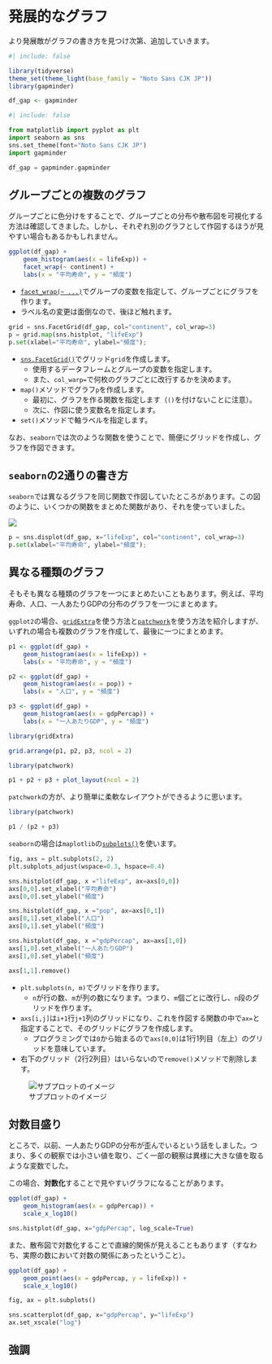 # 発展的なグラフ

より発展敵がグラフの書き方を見つけ次第、追加していきます。

```r
#| include: false

library(tidyverse)
theme_set(theme_light(base_family = "Noto Sans CJK JP"))
library(gapminder)

df_gap <- gapminder
```

```python
#| include: false

from matplotlib import pyplot as plt
import seaborn as sns
sns.set_theme(font="Noto Sans CJK JP")
import gapminder

df_gap = gapminder.gapminder
```

## グループごとの複数のグラフ

グループごとに色分けをすることで、グループごとの分布や散布図を可視化する方法は確認してきました。しかし、それぞれ別のグラフとして作図するほうが見やすい場合もあるかもしれません。

```r
ggplot(df_gap) + 
    geom_histogram(aes(x = lifeExp)) + 
    facet_wrap(~ continent) + 
    labs(x = "平均寿命", y = "頻度")
```

- [`facet_wrap(~ ...)`](https://ggplot2.tidyverse.org/reference/facet_wrap.html)でグループの変数を指定して、グループごとにグラフを作ります。
- ラベル名の変更は面倒なので、後ほど触れます。

```python
grid = sns.FacetGrid(df_gap, col="continent", col_wrap=3)
p = grid.map(sns.histplot, "lifeExp")
p.set(xlabel="平均寿命", ylabel="頻度");
```

- [`sns.FacetGrid()`](https://seaborn.pydata.org/tutorial/axis_grids.html)でグリッド`grid`を作成します。
    - 使用するデータフレームとグループの変数を指定します。
    - また、`col_warp=`で何枚のグラフごとに改行するかを決めます。
- `map()`メソッドでグラフ`p`を作成します。
    - 最初に、グラフを作る関数を指定します（`()`を付けないことに注意）。
    - 次に、作図に使う変数名を指定します。
- `set()`メソッドで軸ラベルを指定します。

なお、`seaborn`では次のような関数を使うことで、簡便にグリッドを作成し、グラフを作図できます。

:::{.callout-note}
## `seaborn`の2通りの書き方

`seaborn`では異なるグラフを同じ関数で作図していたところがあります。この図のように、いくつかの関数をまとめた関数があり、それを使っていました。

![](https://seaborn.pydata.org/_images/function_overview_8_0.png)
:::

```python
p = sns.displot(df_gap, x="lifeExp", col="continent", col_wrap=3)
p.set(xlabel="平均寿命", ylabel="頻度");
```

## 異なる種類のグラフ

そもそも異なる種類のグラフを一つにまとめたいこともあります。例えば、平均寿命、人口、一人あたりGDPの分布のグラフを一つにまとめます。

`ggplot2`の場合、[`gridExtra`](https://cran.r-project.org/web/packages/gridExtra/vignettes/arrangeGrob.html)を使う方法と[`patchwork`](https://patchwork.data-imaginist.com/)を使う方法を紹介しますが、いずれの場合も複数のグラフを作成して、最後に一つにまとめます。

```r
p1 <- ggplot(df_gap) + 
    geom_histogram(aes(x = lifeExp)) + 
    labs(x = "平均寿命", y = "頻度")

p2 <- ggplot(df_gap) + 
    geom_histogram(aes(x = pop)) + 
    labs(x = "人口", y = "頻度")

p3 <- ggplot(df_gap) + 
    geom_histogram(aes(x = gdpPercap)) + 
    labs(x = "一人あたりGDP", y = "頻度")

library(gridExtra)

grid.arrange(p1, p2, p3, ncol = 2) 
```

```r
library(patchwork)

p1 + p2 + p3 + plot_layout(ncol = 2)
```

`patchwork`の方が、より簡単に柔軟なレイアウトができるように思います。

```r
library(patchwork)

p1 / (p2 + p3)
```

`seaborn`の場合は`maplotlib`の[`subplots()`](https://matplotlib.org/stable/gallery/subplots_axes_and_figures/subplots_demo.html)を使います。

```python
fig, axs = plt.subplots(2, 2)
plt.subplots_adjust(wspace=0.3, hspace=0.4)

sns.histplot(df_gap, x ="lifeExp", ax=axs[0,0])
axs[0,0].set_xlabel("平均寿命")
axs[0,0].set_ylabel("頻度")

sns.histplot(df_gap, x ="pop", ax=axs[0,1])
axs[0,1].set_xlabel("人口")
axs[0,1].set_ylabel("頻度")

sns.histplot(df_gap, x ="gdpPercap", ax=axs[1,0])
axs[1,0].set_xlabel("一人あたりGDP")
axs[1,0].set_ylabel("頻度")

axs[1,1].remove()
```

- `plt.subplots(n, m)`でグリッドを作ります。
    - `n`が行の数、`m`が列の数になります。つまり、`m`個ごとに改行し、`n`段のグリッドを作ります。
- `axs[i,j]`は`i+1`行`j+1`列のグリッドになり、これを作図する関数の中で`ax=`と指定することで、そのグリッドにグラフを作成します。
    - プログラミングでは`0`から始まるので`axs[0,0]`は1行1列目（左上）のグリッドを意味しています。
- 右下のグリッド（2行2列目）はいらないので`remove()`メソッドで削除します。

![サブプロットのイメージ](figures/subplots.drawio.png)

## 対数目盛り

ところで、以前、一人あたりGDPの分布が歪んでいるという話をしました。つまり、多くの観察では小さい値を取り、ごく一部の観察は異様に大きな値を取るような変数でした。

この場合、**対数化**することで見やすいグラフになることがあります。

```r
ggplot(df_gap) + 
    geom_histogram(aes(x = gdpPercap)) + 
    scale_x_log10()
```

```python
sns.histplot(df_gap, x="gdpPercap", log_scale=True)
```

また、散布図で対数化することで直線的関係が見えることもあります（すなわち、実際の数において対数の関係にあったということ）。

```r
ggplot(df_gap) + 
    geom_point(aes(x = gdpPercap, y = lifeExp)) + 
    scale_x_log10()
```

```python
fig, ax = plt.subplots()

sns.scatterplot(df_gap, x="gdpPercap", y="lifeExp")
ax.set_xscale("log")
```

## 強調
